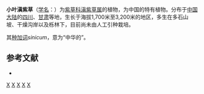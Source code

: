 {{Speciesbox
| genus = Onosma
| species = sinicum
| authority = Diels, 1900
| subdivision_ranks =[[变种|变种]]
| subdivision =
* 小叶滇紫草 ''O. s.'' var. ''sinicum''
* [[小花滇紫草|小花滇紫草]] ''O. s.'' var. ''farreri''
}}

'''小叶滇紫草'''（[[学名|学名]]：{{lang|la|''Onosma sinicum''}}）为[[紫草科|紫草科]][[滇紫草属|滇紫草属]]的植物，为中国的特有植物。分布于[[中国大陆|中国大陆]]的[[四川|四川]]、[[甘肃|甘肃]]等地，生长于海拔1,700米至3,200米的地区，多生在多石山坡、干燥沟岸以及栎林下，目前尚未由人工引种栽培。

其[[种加词|种加词]]''sinicum''，意为“中华的”。

== 参考文献 ==
<div class="references-small">
* {{cite web| url =http://www.bioinfo.cn/db05/KmzwSpecies.php?action=view&id=1732| title =小叶滇紫草（原变种）| work =《中国高等植物数据库全库》| publisher =中国科学院微生物研究所| author =昆明植物研究所| accessdate =2009-02-22| deadurl =yes| archiveurl =https://web.archive.org/web/20160305104323/http://www.bioinfo.cn/db05/KmzwSpecies.php?action=view&id=1732| archivedate =2016-03-05}}
</div>
{{Taxonbar|from=Q10958209}}

[[Category:滇紫草属|X]]
[[Category:中国特有植物|X]]
[[Category:四川植物|X]]
[[Category:甘肃植物|X]]
[[Category:1900年描述的植物|X]]


{{植物小作品}}